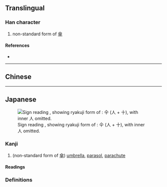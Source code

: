 {{also|𠓝}}
{{character info}}
==Translingual==

===Han character===
{{Han char|rn=9|rad=人|as=02|sn=4|four=|canj=OJ,XXOJ|ids=⿱人十}}

# non-standard form of [[傘]]

====References====
* {{Han ref|kx=0092.051|dkj=00366|dj=0195.050|hdz=10103.060|uh=4ED0|ud=20176}}

----

==Chinese==
{{zh-see|傘|v}}

----

==Japanese==
[[File:略字 傘おき.jpg|thumb|upright|Sign reading {{ja-r|仐おき|かさおき|umbrella stand|linkto=-}}, showing ryakuji form of {{m|ja|傘}}: 仐 (人 + 十), with inner 人 omitted.]]

===Kanji===
{{ja-kanji|grade=|rs=人02}}

# (non-standard form of [[傘]]) [[umbrella]], [[parasol]], [[parachute]]

====Readings====
{{ja-readings
|goon=さん
|kanon=さん
|kun=かさ-}}

===Definitions===
{{ja-kanjitab|かさ|yomi=k}}
{{ja-gv|傘}}